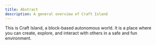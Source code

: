 ```yaml
---
title: Abstract
description: A general overview of Craft Island
---
```


This is Craft Island, a block-based autonomous world. It is a place where you can create, explore, and interact with others in a safe and fun environment.
